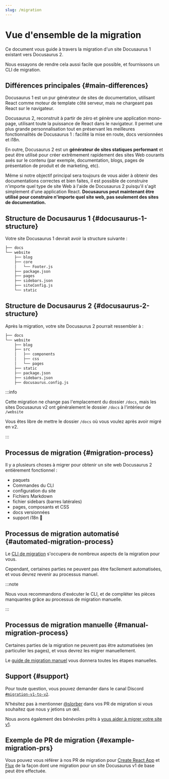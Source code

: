 ```yaml
---
slug: /migration
---
```


# Vue d'ensemble de la migration

Ce document vous guide à travers la migration d'un site Docusaurus 1 existant vers Docusaurus 2.

Nous essayons de rendre cela aussi facile que possible, et fournissons un CLI de migration.

## Différences principales {#main-differences}

Docusaurus 1 est un pur générateur de sites de documentation, utilisant React comme moteur de template côté serveur, mais ne chargeant pas React sur le navigateur.

Docusaurus 2, reconstruit à partir de zéro et génère une application mono-page, utilisant toute la puissance de React dans le navigateur. Il permet une plus grande personnalisation tout en préservant les meilleures fonctionnalités de Docusaurus 1 : facilité la mise en route, docs versionnées et i18n.

En outre, Docusaurus 2 est un **générateur de sites statiques performant** et peut être utilisé pour créer extrêmement rapidement des sites Web courants axés sur le contenu (par exemple, documentation, blogs, pages de présentation de produit et de marketing, etc).

Même si notre objectif principal sera toujours de vous aider à obtenir des documentations correctes et bien faites, il est possible de construire n'importe quel type de site Web à l'aide de Docusaurus 2 puisqu'il s'agit simplement d'une application React. **Docusaurus peut maintenant être utilisé pour construire n'importe quel site web, pas seulement des sites de documentation.**

## Structure de Docusaurus 1 {#docusaurus-1-structure}

Votre site Docusaurus 1 devrait avoir la structure suivante :

```bash
├── docs
└── website
    ├── blog
    ├── core
    │   └── Footer.js
    ├── package.json
    ├── pages
    ├── sidebars.json
    ├── siteConfig.js
    └── static
```

## Structure de Docusaurus 2 {#docusaurus-2-structure}

Après la migration, votre site Docusaurus 2 pourrait ressembler à :

```sh
├── docs
└── website
    ├── blog
    ├── src
    │   ├── components
    │   ├── css
    │   └── pages
    ├── static
    ├── package.json
    ├── sidebars.json
    ├── docusaurus.config.js
```

:::info

Cette migration ne change pas l'emplacement du dossier `/docs`, mais les sites Docusaurus v2 ont généralement le dossier `/docs` à l'intérieur de `/website`

Vous êtes libre de mettre le dossier `/docs` où vous voulez après avoir migré en v2.

:::

## Processus de migration {#migration-process}

Il y a plusieurs choses à migrer pour obtenir un site web Docusaurus 2 entièrement fonctionnel :

- paquets
- Commandes du CLI
- configuration du site
- Fichiers Markdown
- fichier sidebars (barres latérales)
- pages, composants et CSS
- docs versionnées
- support i18n 🚧

## Processus de migration automatisé {#automated-migration-process}

Le [CLI de migration](./migration-automated.mdx) s'occupera de nombreux aspects de la migration pour vous.

Cependant, certaines parties ne peuvent pas être facilement automatisées, et vous devrez revenir au processus manuel.

:::note

Nous vous recommandons d'exécuter le CLI, et de compléter les pièces manquantes grâce au processus de migration manuelle.

:::

## Processus de migration manuelle {#manual-migration-process}

Certaines parties de la migration ne peuvent pas être automatisées (en particulier les pages), et vous devrez les migrer manuellement.

Le [guide de migration manuel](./migration-manual.mdx) vous donnera toutes les étapes manuelles.

## Support {#support}

Pour toute question, vous pouvez demander dans le canal Discord [`#migration-v1-to-v2`](https://discord.gg/C3P6CxMMxY).

N'hésitez pas à mentionner [@slorber](https://github.com/slorber) dans vos PR de migration si vous souhaitez que nous y jetions un œil.

Nous avons également des bénévoles prêts à [vous aider à migrer votre site v1](https://github.com/facebook/docusaurus/issues/1834).

## Exemple de PR de migration {#example-migration-prs}

Vous pouvez vous référer à nos PR de migration pour [Create React App](https://github.com/facebook/create-react-app/pull/7785) et [Flux](https://github.com/facebook/flux/pull/471) de la façon dont une migration pour un site Docusaurus v1 de base peut être effectuée.
